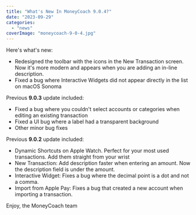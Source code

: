 ```yaml
---
title: "What's New In MoneyCoach 9.0.4?"
date: "2023-09-29"
categories: 
  - "news"
coverImage: "moneycoach-9-0-4.jpg"
---
```


Here's what's new:
- Redesigned the toolbar with the icons in the New Transaction screen. Now it's more modern and appears when you are adding an in-line description.
- Fixed a bug where Interactive Widgets did not appear directly in the list on macOS Sonoma

Previous **9.0.3** update included:
- Fixed a bug where you couldn't select accounts or categories when editing an existing transaction
- Fixed a UI bug where a label had a transparent background
- Other minor bug fixes

Previous **9.0.2** update included:
- Dynamic Shortcuts on Apple Watch. Perfect for your most used transactions. Add them straight from your wrist
- New Transaction: Add description faster when entering an amount. Now the description field is under the amount.
- Interactive Widget: Fixes a bug where the decimal point is a dot and not a comma.
- Import from Apple Pay: Fixes a bug that created a new account when importing a transaction.

Enjoy,
the MoneyCoach team